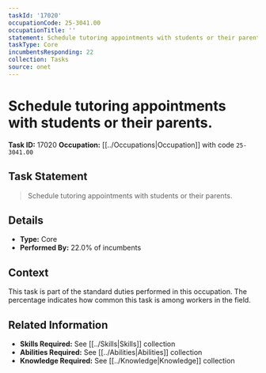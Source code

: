 ```yaml
---
taskId: '17020'
occupationCode: 25-3041.00
occupationTitle: ''
statement: Schedule tutoring appointments with students or their parents.
taskType: Core
incumbentsResponding: 22
collection: Tasks
source: onet
---
```

# Schedule tutoring appointments with students or their parents.

**Task ID:** 17020
**Occupation:** [[../Occupations|Occupation]] with code `25-3041.00`

## Task Statement

> Schedule tutoring appointments with students or their parents.

## Details

- **Type:** Core
- **Performed By:** 22.0% of incumbents

## Context

This task is part of the standard duties performed in this occupation. The percentage indicates how common this task is among workers in the field.

## Related Information

- **Skills Required:** See [[../Skills|Skills]] collection
- **Abilities Required:** See [[../Abilities|Abilities]] collection
- **Knowledge Required:** See [[../Knowledge|Knowledge]] collection
